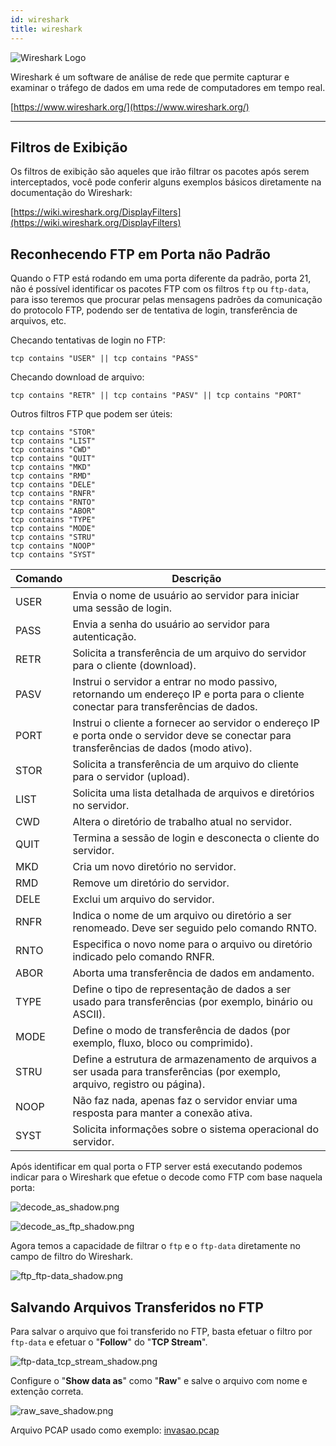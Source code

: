 ```yaml
---
id: wireshark
title: wireshark
---
```


![Wireshark Logo](https://www.wireshark.org/assets/img/wireshark-logo.png)

Wireshark é um software de análise de rede que permite capturar e examinar o
tráfego de dados em uma rede de computadores em tempo real.

[https://www.wireshark.org/](https://www.wireshark.org/)

---

## Filtros de Exibição

Os filtros de exibição são aqueles que irão filtrar os pacotes após serem
interceptados, você pode conferir alguns exemplos básicos diretamente na
documentação do Wireshark:

[https://wiki.wireshark.org/DisplayFilters](https://wiki.wireshark.org/DisplayFilters)

## Reconhecendo FTP em Porta não Padrão

Quando o FTP está rodando em uma porta diferente da padrão, porta 21, não é
possível identificar os pacotes FTP com os filtros ``ftp`` ou ``ftp-data``, para
isso teremos que procurar pelas mensagens padrões da comunicação do protocolo
FTP, podendo ser de tentativa de login, transferência de arquivos, etc.

Checando tentativas de login no FTP:

```wireshark
tcp contains "USER" || tcp contains "PASS"
```

Checando download de arquivo:

```wireshark
tcp contains "RETR" || tcp contains "PASV" || tcp contains "PORT"
```

Outros filtros FTP que podem ser úteis:

```wireshark
tcp contains "STOR"
tcp contains "LIST"
tcp contains "CWD"
tcp contains "QUIT"
tcp contains "MKD"
tcp contains "RMD"
tcp contains "DELE"
tcp contains "RNFR"
tcp contains "RNTO"
tcp contains "ABOR"
tcp contains "TYPE"
tcp contains "MODE"
tcp contains "STRU"
tcp contains "NOOP"
tcp contains "SYST"
```

| Comando | Descrição                                                                                                                                  |
|---------|--------------------------------------------------------------------------------------------------------------------------------------------|
| USER    | Envia o nome de usuário ao servidor para iniciar uma sessão de login.                                                                      |
| PASS    | Envia a senha do usuário ao servidor para autenticação.                                                                                    |
| RETR    | Solicita a transferência de um arquivo do servidor para o cliente (download).                                                              |
| PASV    | Instrui o servidor a entrar no modo passivo, retornando um endereço IP e porta para o cliente conectar para transferências de dados.       |
| PORT    | Instrui o cliente a fornecer ao servidor o endereço IP e porta onde o servidor deve se conectar para transferências de dados (modo ativo). |
| STOR    | Solicita a transferência de um arquivo do cliente para o servidor (upload).                                                                |
| LIST    | Solicita uma lista detalhada de arquivos e diretórios no servidor.                                                                         |
| CWD     | Altera o diretório de trabalho atual no servidor.                                                                                          |
| QUIT    | Termina a sessão de login e desconecta o cliente do servidor.                                                                              |
| MKD     | Cria um novo diretório no servidor.                                                                                                        |
| RMD     | Remove um diretório do servidor.                                                                                                           |
| DELE    | Exclui um arquivo do servidor.                                                                                                             |
| RNFR    | Indica o nome de um arquivo ou diretório a ser renomeado. Deve ser seguido pelo comando RNTO.                                              |
| RNTO    | Especifica o novo nome para o arquivo ou diretório indicado pelo comando RNFR.                                                             |
| ABOR    | Aborta uma transferência de dados em andamento.                                                                                            |
| TYPE    | Define o tipo de representação de dados a ser usado para transferências (por exemplo, binário ou ASCII).                                   |
| MODE    | Define o modo de transferência de dados (por exemplo, fluxo, bloco ou comprimido).                                                         |
| STRU    | Define a estrutura de armazenamento de arquivos a ser usada para transferências (por exemplo, arquivo, registro ou página).                |
| NOOP    | Não faz nada, apenas faz o servidor enviar uma resposta para manter a conexão ativa.                                                       |
| SYST    | Solicita informações sobre o sistema operacional do servidor.                                                                              |

Após identificar em qual porta o FTP server está executando podemos indicar para
o Wireshark que efetue o decode como FTP com base naquela porta:

![decode_as_shadow.png](/img/wireshark/decode_as_shadow.png)

![decode_as_ftp_shadow.png](/img/wireshark/decode_as_ftp_shadow.png)

Agora temos a capacidade de filtrar o `ftp` e o `ftp-data` diretamente no campo
de filtro do Wireshark.

![ftp_ftp-data_shadow.png](/img/wireshark/ftp_ftp-data_shadow.png)

## Salvando Arquivos Transferidos no FTP

Para salvar o arquivo que foi transferido no FTP, basta efetuar o filtro por
`ftp-data` e efetuar o "**Follow**" do "**TCP Stream**".

![ftp-data_tcp_stream_shadow.png](/img/wireshark/ftp-data_tcp_stream_shadow.png)

Configure o "**Show data as**" como "**Raw**" e salve o arquivo com nome e
extenção correta.

![raw_save_shadow.png](/img/wireshark/raw_save_shadow.png)

Arquivo PCAP usado como exemplo: [invasao.pcap](/files/wireshark/invasao.pcap)
